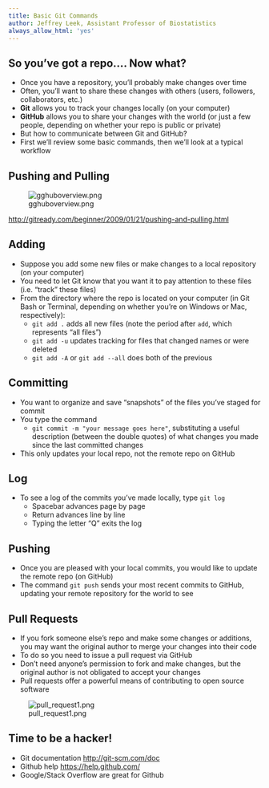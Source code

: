 ```yaml
---
title: Basic Git Commands
author: Jeffrey Leek, Assistant Professor of Biostatistics
always_allow_html: 'yes'
---
```


## So you've got a repo.... Now what?

* Once you have a repository, you'll probably make changes over time
* Often, you'll want to share these changes with others (users, followers, collaborators, etc.)
* __Git__ allows you to track your changes locally (on your computer)
* __GitHub__ allows you to share your changes with the world (or just a few people, depending on whether your repo is public or private)
* But how to communicate between Git and GitHub?
* First we'll review some basic commands, then we'll look at a typical workflow


## Pushing and Pulling 

![gghuboverview.png](../../assets/img/01_DataScientistToolbox/gghuboverview.png)

[http://gitready.com/beginner/2009/01/21/pushing-and-pulling.html](http://gitready.com/beginner/2009/01/21/pushing-and-pulling.html)


## Adding

* Suppose you add some new files or make changes to a local repository (on your computer)
* You need to let Git know that you want it to pay attention to these files (i.e. "track" these files)
* From the directory where the repo is located on your computer (in Git Bash or Terminal, depending on whether you're on Windows or Mac, respectively):
  * `git add .` adds all new files (note the period after `add`, which represents "all files")
  * `git add -u` updates tracking for files that changed names or were deleted
  * `git add -A` or `git add --all` does both of the previous 


## Committing

* You want to organize and save "snapshots" of the files you've staged for commit
* You type the command
  * `git commit -m "your message goes here"`, substituting a useful description (between the double quotes) of what changes you made since the last committed changes
* This only updates your local repo, not the remote repo on GitHub


## Log

* To see a log of the commits you've made locally, type `git log`
  * Spacebar advances page by page
  * Return advances line by line
  * Typing the letter "Q" exits the log


## Pushing

* Once you are pleased with your local commits, you would like to update the remote repo (on GitHub)
* The command `git push` sends your most recent commits to GitHub, updating your remote repository for the world to see


## Pull Requests

* If you fork someone else's repo and make some changes or additions, you may want the original author to merge your changes into their code
* To do so you need to issue a pull request via GitHub
* Don't need anyone's permission to fork and make changes, but the original author is not obligated to accept your changes
* Pull requests offer a powerful means of contributing to open source software

![pull_request1.png](../../assets/img/01_DataScientistToolbox/pull_request1.png)


## Time to be a hacker!

* Git documentation [http://git-scm.com/doc](http://git-scm.com/doc)
* Github help [https://help.github.com/](https://help.github.com/)
* Google/Stack Overflow are great for Github
